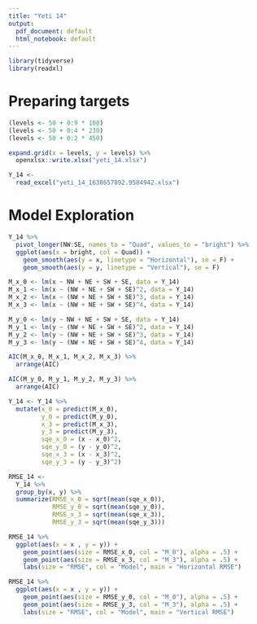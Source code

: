 ```yaml
---
title: "Yeti 14"
output:
  pdf_document: default
  html_notebook: default
---
```


```r
library(tidyverse)
library(readxl)
```


# Preparing targets

```r
(levels <- 50 + 0:9 * 100)
(levels <- 50 + 0:4 * 230)
(levels <- 50 + 0:2 * 450)

expand.grid(x = levels, y = levels) %>% 
  openxlsx::write.xlsx("yeti_14.xlsx")
```




```r
Y_14 <- 
  read_excel("yeti_14_1638657892.9584942.xlsx")
```


# Model Exploration

```r
Y_14 %>% 
  pivot_longer(NW:SE, names_to = "Quad", values_to = "bright") %>% 
  ggplot(aes(x = bright, col = Quad)) +
    geom_smooth(aes(y = x, linetype = "Horizontal"), se = F) +
    geom_smooth(aes(y = y, linetype = "Vertical"), se = F)
```

```r
M_x_0 <- lm(x ~ NW + NE + SW + SE, data = Y_14)
M_x_1 <- lm(x ~ (NW + NE + SW + SE)^2, data = Y_14)
M_x_2 <- lm(x ~ (NW + NE + SW + SE)^3, data = Y_14)
M_x_3 <- lm(x ~ (NW + NE + SW + SE)^4, data = Y_14)

M_y_0 <- lm(y ~ NW + NE + SW + SE, data = Y_14)
M_y_1 <- lm(y ~ (NW + NE + SW + SE)^2, data = Y_14)
M_y_2 <- lm(y ~ (NW + NE + SW + SE)^3, data = Y_14)
M_y_3 <- lm(y ~ (NW + NE + SW + SE)^4, data = Y_14)

```

```r
AIC(M_x_0, M_x_1, M_x_2, M_x_3) %>% 
  arrange(AIC)

AIC(M_y_0, M_y_1, M_y_2, M_y_3) %>% 
  arrange(AIC)

Y_14 <- Y_14 %>% 
  mutate(x_0 = predict(M_x_0),
         y_0 = predict(M_y_0),
         x_3 = predict(M_x_3),
         y_3 = predict(M_y_3),
         sqe_x_0 = (x - x_0)^2,
         sqe_y_0 = (y - y_0)^2,
         sqe_x_3 = (x - x_3)^2,
         sqe_y_3 = (y - y_3)^2)

```


```r
RMSE_14 <-
  Y_14 %>% 
  group_by(x, y) %>% 
  summarize(RMSE_x_0 = sqrt(mean(sqe_x_0)),
            RMSE_y_0 = sqrt(mean(sqe_y_0)),
            RMSE_x_3 = sqrt(mean(sqe_x_3)),
            RMSE_y_3 = sqrt(mean(sqe_y_3)))

RMSE_14 %>% 
  ggplot(aes(x = x , y = y)) +
    geom_point(aes(size = RMSE_x_0, col = "M_0"), alpha = .5) +
    geom_point(aes(size = RMSE_x_3, col = "M_3"), alpha = .5) +
    labs(size = "RMSE", col = "Model", main = "Horizontal RMSE")

RMSE_14 %>% 
  ggplot(aes(x = x , y = y)) +
    geom_point(aes(size = RMSE_y_0, col = "M_0"), alpha = .5) +
    geom_point(aes(size = RMSE_y_3, col = "M_3"), alpha = .5) +
    labs(size = "RMSE", col = "Model", main = "Vertical RMSE")
```


